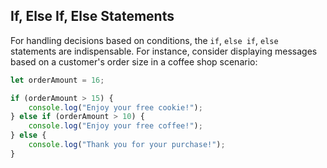 ## If, Else If, Else Statements

For handling decisions based on conditions, the `if`, `else if`, `else` statements are indispensable. For instance, consider displaying messages based on a customer's order size in a coffee shop scenario:

```javascript
let orderAmount = 16;

if (orderAmount > 15) {
    console.log("Enjoy your free cookie!");
} else if (orderAmount > 10) {
    console.log("Enjoy your free coffee!");
} else {
    console.log("Thank you for your purchase!");
}
```
